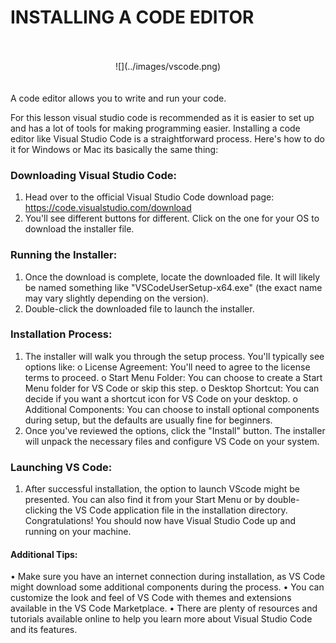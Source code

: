 # INSTALLING A CODE EDITOR
<br/>
<br/>
<center>![](../images/vscode.png)</center> 
<br/>
<br/>
A code editor allows you to write and run your code.

For this lesson visual studio code is recommended as it is easier to set up and has a lot of tools for making programming easier.
Installing a code editor like Visual Studio Code is a straightforward process. Here's how to do it for Windows or Mac its basically the same thing:

### Downloading Visual Studio Code:
1.	Head over to the official Visual Studio Code download page: https://code.visualstudio.com/download
2.	You'll see different buttons for different. Click on the one for your OS to download the installer file.

### Running the Installer:
1.	Once the download is complete, locate the downloaded file. It will likely be named something like "VSCodeUserSetup-x64.exe" (the exact name may vary slightly depending on the version).
2.	Double-click the downloaded file to launch the installer.

### Installation Process:
1.	The installer will walk you through the setup process. You'll typically see options like:
o	License Agreement: You'll need to agree to the license terms to proceed.
o	Start Menu Folder: You can choose to create a Start Menu folder for VS Code or skip this step.
o	Desktop Shortcut: You can decide if you want a shortcut icon for VS Code on your desktop.
o	Additional Components: You can choose to install optional components during setup, but the defaults are usually fine for beginners.
2.	Once you've reviewed the options, click the "Install" button. The installer will unpack the necessary files and configure VS Code on your system.

### Launching VS Code:

1.	After successful installation, the option to launch VScode might be presented. You can also find it from your Start Menu or by double-clicking the VS Code application file in the installation directory.
Congratulations! You should now have Visual Studio Code up and running on your machine.

 

#### Additional Tips:
•	Make sure you have an internet connection during installation, as VS Code might download some additional components during the process.
•	You can customize the look and feel of VS Code with themes and extensions available in the VS Code Marketplace.
•	There are plenty of resources and tutorials available online to help you learn more about Visual Studio Code and its features.
